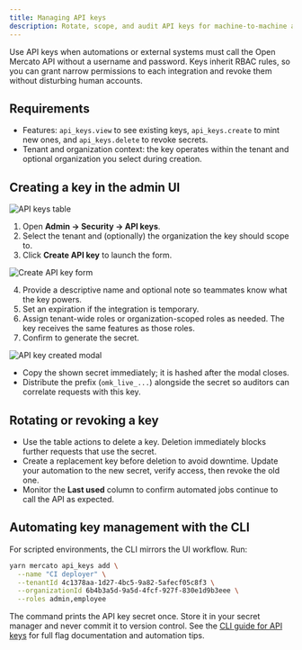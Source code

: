 ```yaml
---
title: Managing API keys
description: Rotate, scope, and audit API keys for machine-to-machine access.
---
```


Use API keys when automations or external systems must call the Open Mercato API without a username and password. Keys inherit RBAC rules, so you can grant narrow permissions to each integration and revoke them without disturbing human accounts.

## Requirements

- Features: `api_keys.view` to see existing keys, `api_keys.create` to mint new ones, and `api_keys.delete` to revoke secrets.
- Tenant and organization context: the key operates within the tenant and optional organization you select during creation.

## Creating a key in the admin UI

![API keys table](/screenshots/open-mercato-manage-api-keys.png)

1. Open **Admin → Security → API keys**.
2. Select the tenant and (optionally) the organization the key should scope to.
3. Click **Create API key** to launch the form.

![Create API key form](/screenshots/open-mercato-create-api-key.png)

4. Provide a descriptive name and optional note so teammates know what the key powers.
5. Set an expiration if the integration is temporary.
6. Assign tenant-wide roles or organization-scoped roles as needed. The key receives the same features as those roles.
7. Confirm to generate the secret.

![API key created modal](/screenshots/open-mercato-api-key-created.png)

- Copy the shown secret immediately; it is hashed after the modal closes.
- Distribute the prefix (`omk_live_...`) alongside the secret so auditors can correlate requests with this key.

## Rotating or revoking a key

- Use the table actions to delete a key. Deletion immediately blocks further requests that use the secret.
- Create a replacement key before deletion to avoid downtime. Update your automation to the new secret, verify access, then revoke the old one.
- Monitor the **Last used** column to confirm automated jobs continue to call the API as expected.

## Automating key management with the CLI

For scripted environments, the CLI mirrors the UI workflow. Run:

```bash
yarn mercato api_keys add \
  --name "CI deployer" \
  --tenantId 4c1378aa-1d27-4bc5-9a82-5afecf05c8f3 \
  --organizationId 6b4b3a5d-9a5d-4fcf-927f-830e1d9b3eee \
  --roles admin,employee
```

The command prints the API key secret once. Store it in your secret manager and never commit it to version control. See the [CLI guide for API keys](../cli/api-keys) for full flag documentation and automation tips.

